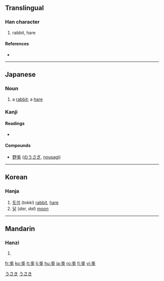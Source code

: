 {{see|兔}}
==Translingual==

===Han character===
{{Han char|rn=10|rad=儿|as=05|sn=7|four=|canj=竹中日戈 (HLAI)}}

# rabbit, hare

====References====
* {{Han ref|kx=0124.240|dkj=01359|dj=0264.040|hdz=10270.050|uh=514E|ud=20814}}

----

==Japanese==

===Noun===
{{ja-noun|k|hira=うさぎ|rom=usagi|hidx=うさき}}

# a [[rabbit]]; a [[hare]]

===Kanji===
{{ja-kanji|grade=|rs=儿05}}

====Readings====
* {{ja-readings|on=[[と]] (to)|kun=[[うさぎ]] (usagi)}}

====Compounds====
* [[野兎]] ([[のうさぎ]], [[nousagi]])

[[Category:1000 Japanese basic words|うさき]]
[[Category:ja:Mammals|うさき]]

----

==Korean==

===Hanja===
{{ko-hanja|hangeul=토|rv=to|mr=t'o}}

# [[토끼]] (''tokki'') [[rabbit]], [[hare]]
# [[달]] (''dar, dal'') [[moon]]

----

==Mandarin==

===Hanzi===
{{cmn-hanzi|pin=[[tù]] ([[tu4]])|wg=t'u<sup>4</sup>}}

# {{defn|Mandarin}}

[[fr:兎]]
[[ko:兎]]
[[lt:兎]]
[[li:兎]]
[[hu:兎]]
[[ja:兎]]
[[ro:兎]]
[[fi:兎]]
[[vi:兎]]